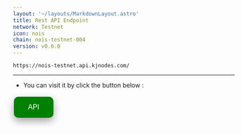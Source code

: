 ```yaml
---
layout: '~/layouts/MarkdownLayout.astro'
title: Rest API Endpoint
network: Testnet
icon: nois
chain: nois-testnet-004
version: v0.6.0
---
```

```
https://nois-testnet.api.kjnodes.com/
```
--------------

- You can visit it by click the button below :
<a href="https://nois-testnet.api.kjnodes.com/" target="_blank">
  <button style="background-color: green; border: none; color: white; padding: 15px 32px; text-align: center; text-decoration: none; display: inline-block; font-size: 16px; margin: 4px 2px; cursor: pointer; border-radius: 10px; box-shadow: 0 8px 16px 0 rgba(0,0,0,0.2), 0 6px 20px 0 rgba(0,0,0,0.19);" onmouseover="this.style.boxShadow='0 0 0 4px rgba(0,255,0,0.5)'" onmouseout="this.style.boxShadow='0 8px 16px 0 rgba(0,0,0,0.2), 0 6px 20px 0 rgba(0,0,0,0.19)'">API</button>
</a>